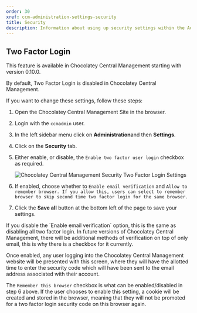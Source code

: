 ```yaml
---
order: 30
xref: ccm-administration-settings-security
title: Security
description: Information about using up security settings within the Administration Settings screen
---
```


## Two Factor Login

<Callout type="info">
    This feature is available in Chocolatey Central Management starting with version 0.10.0.
</Callout>

By default, Two Factor Login is disabled in Chocolatey Central Management.

If you want to change these settings, follow these steps:

1. Open the Chocolatey Central Management Site in the browser.
1. Login with the `ccmadmin` user.
1. In the left sidebar menu click on **Administration**and then **Settings**.
1. Click on the **Security** tab.
1. Either enable, or disable, the `Enable two factor user login` checkbox as required.

    ![Chocolatey Central Management Security Two Factor Login Settings](https://img.chocolatey.org/docs/ccm-playwright/administration/settings/security-checkbox-enable-two-factor-authentication.png)

1. If enabled, choose whether to `Enable email verification` and `Allow to remember browser. If you allow this, users can select to remember browser to skip second time two factor login for the same browser.`
1. Click the **Save all** button at the bottom left of the page to save your settings.

<Callout type="info">
    If you disable the `Enable email verification` option, this is the same as disabling all two factor login. In future versions of Chocolatey Central Management, there will be additional methods of verification on top of only email, this is why there is a checkbox for it currently.
</Callout>

Once enabled, any user logging into the Chocolatey Central Management website will be presented with this screen, where they will have the allotted time to enter the security code which will have been sent to the email address associated with their account.

The `Remember this browser` checkbox is what can be enabled/disabled in step 6 above.  If the user chooses to enable this setting, a cookie will be created and stored in the browser, meaning that they will not be promoted for a two factor login security code on this browser again.
